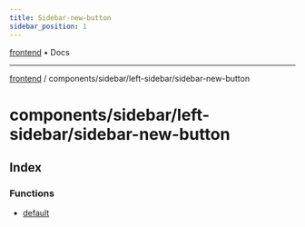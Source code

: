```yaml
---
title: Sidebar-new-button
sidebar_position: 1
---
```


[frontend](./sidebar-new-button/../../../..) • Docs

***

[frontend](./sidebar-new-button/../../../..) / components/sidebar/left-sidebar/sidebar-new-button

# components/sidebar/left-sidebar/sidebar-new-button

## Index

### Functions

- [default](./sidebar-new-button/functions/default)
